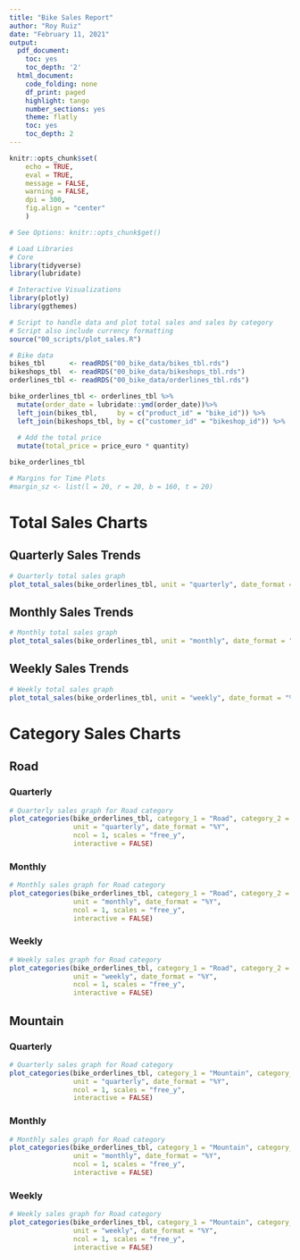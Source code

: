 ```yaml
---
title: "Bike Sales Report"
author: "Roy Ruiz"
date: "February 11, 2021"
output:
  pdf_document:
    toc: yes
    toc_depth: '2'
  html_document:
    code_folding: none
    df_print: paged
    highlight: tango
    number_sections: yes
    theme: flatly
    toc: yes
    toc_depth: 2
---
```


```r
knitr::opts_chunk$set(
    echo = TRUE,
    eval = TRUE,
    message = FALSE,
    warning = FALSE,
    dpi = 300,
    fig.align = "center"
    )

# See Options: knitr::opts_chunk$get()

# Load Libraries
# Core
library(tidyverse)
library(lubridate)

# Interactive Visualizations
library(plotly)
library(ggthemes)

# Script to handle data and plot total sales and sales by category
# Script also include currency formatting
source("00_scripts/plot_sales.R")
```

```r
# Bike data
bikes_tbl      <- readRDS("00_bike_data/bikes_tbl.rds")
bikeshops_tbl  <- readRDS("00_bike_data/bikeshops_tbl.rds")
orderlines_tbl <- readRDS("00_bike_data/orderlines_tbl.rds")

bike_orderlines_tbl <- orderlines_tbl %>%
  mutate(order_date = lubridate::ymd(order_date))%>%
  left_join(bikes_tbl,     by = c("product_id" = "bike_id")) %>%
  left_join(bikeshops_tbl, by = c("customer_id" = "bikeshop_id")) %>%
  
  # Add the total price
  mutate(total_price = price_euro * quantity)

bike_orderlines_tbl

# Margins for Time Plots
#margin_sz <- list(l = 20, r = 20, b = 160, t = 20)
```

# Total Sales Charts {.tabset .tabset-fade .tabset-pills}

## Quarterly Sales Trends

```r
# Quarterly total sales graph
plot_total_sales(bike_orderlines_tbl, unit = "quarterly", date_format = "%Y", interactive = FALSE)
```

## Monthly Sales Trends

```r
# Monthly total sales graph
plot_total_sales(bike_orderlines_tbl, unit = "monthly", date_format = "%B %Y", interactive = FALSE)
```

## Weekly Sales Trends

```r
# Weekly total sales graph
plot_total_sales(bike_orderlines_tbl, unit = "weekly", date_format = "%B %d, %Y", interactive = FALSE)
```


# Category Sales Charts {.tabset .tabset-fade .tabset-pills}

## Road {.tabset .tabset-fade .tabset-pills}

### Quarterly

```r
# Quarterly sales graph for Road category
plot_categories(bike_orderlines_tbl, category_1 = "Road", category_2 = "All", 
                unit = "quarterly", date_format = "%Y",
                ncol = 1, scales = "free_y",
                interactive = FALSE)
```

### Monthly

```r
# Monthly sales graph for Road category
plot_categories(bike_orderlines_tbl, category_1 = "Road", category_2 = "All", 
                unit = "monthly", date_format = "%Y",
                ncol = 1, scales = "free_y",
                interactive = FALSE)
```

### Weekly

```r
# Weekly sales graph for Road category
plot_categories(bike_orderlines_tbl, category_1 = "Road", category_2 = "All", 
                unit = "weekly", date_format = "%Y",
                ncol = 1, scales = "free_y",
                interactive = FALSE)
```

## Mountain {.tabset .tabset-fade .tabset-pills}

### Quarterly

```r
# Quarterly sales graph for Road category
plot_categories(bike_orderlines_tbl, category_1 = "Mountain", category_2 = "All", 
                unit = "quarterly", date_format = "%Y",
                ncol = 1, scales = "free_y",
                interactive = FALSE)
```

### Monthly

```r
# Monthly sales graph for Road category
plot_categories(bike_orderlines_tbl, category_1 = "Mountain", category_2 = "All", 
                unit = "monthly", date_format = "%Y",
                ncol = 1, scales = "free_y",
                interactive = FALSE)
```

### Weekly

```r
# Weekly sales graph for Road category
plot_categories(bike_orderlines_tbl, category_1 = "Mountain", category_2 = "All", 
                unit = "weekly", date_format = "%Y",
                ncol = 1, scales = "free_y",
                interactive = FALSE)
```
